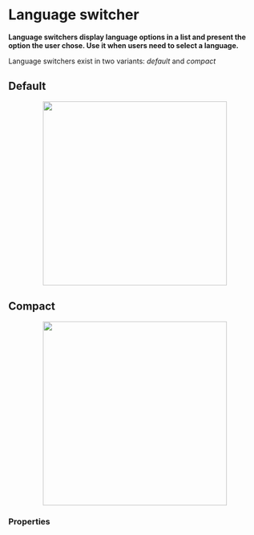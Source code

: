 # Language switcher

**Language switchers display language options in a list and present the option the user chose. Use it when users need to select a language.**

Language switchers exist in two variants: _default_ and _compact_

## Default

<DemoBlock withThemeSwitcher>
    <center>
        <img width="367" src="language-switcher-default.png" />
    </center>
</DemoBlock>

## Compact

<DemoBlock withThemeSwitcher>
    <center>
        <img width="367" src="language-switcher-compact.png" />
    </center>
</DemoBlock>

### Properties

<PropTable component="" />
